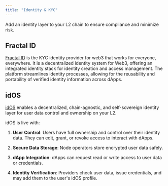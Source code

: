 ```yaml
---
title: "Identity & KYC"
---
```


Add an identity layer to your L2 chain to ensure compliance and minimize risk.

## Fractal ID

[Fractal ID](https://fractal.id/) is the KYC identity provider for web3 that works for everyone, everywhere. It is a decentralized identity system for Web3, offering an integrated identity stack for identity creation and access management. The platform streamlines identity processes, allowing for the reusability and portability of verified identity information across dApps.

## idOS

[idOS](https://idos.network/) enables a decentralized, chain-agnostic, and self-sovereign identity layer for user data control and ownership on your L2.

idOS is live with:

1. **User Control**: Users have full ownership and control over their identity data. They can edit, grant, or revoke access to interact with dApps.

2. **Secure Data Storage**: Node operators store encrypted user data safely.

3. **dApp Integration**: dApps can request read or write access to user data or credentials.

4. **Identity Verification**: Providers check user data, issue credentials, and may add them to the user's idOS profile.
